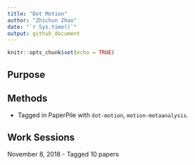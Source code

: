 ```yaml
---
title: "Dot Motion"
author: "Zhichun Zhao"
date: "`r Sys.time()`"
output: github_document
---
```


```r
knitr::opts_chunk$set(echo = TRUE)
```

## Purpose

## Methods

- Tagged in PaperPile with `dot-motion`, `motion-metaanalysis`.

## Work Sessions

November 8, 2018 
-   Tagged 10 papers
